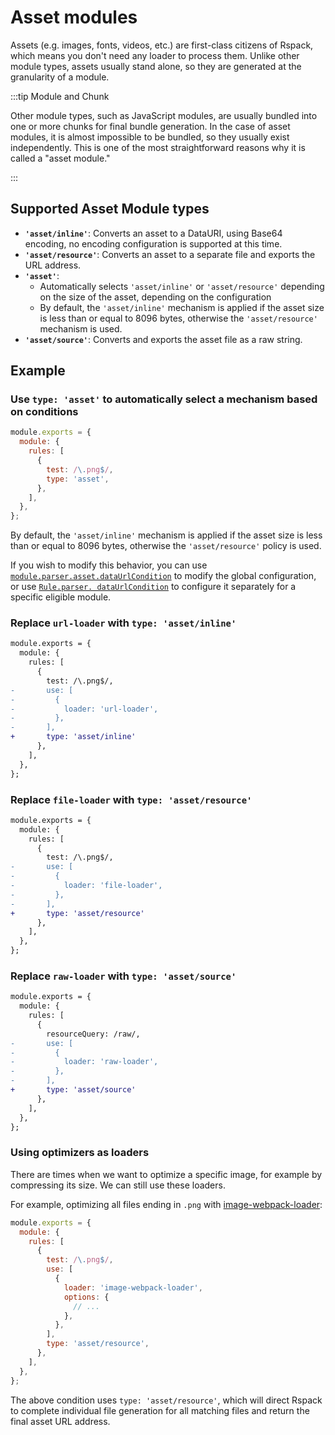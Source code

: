 # Asset modules

Assets (e.g. images, fonts, videos, etc.) are first-class citizens of Rspack, which means you don't need any loader to process them.
Unlike other module types, assets usually stand alone, so they are generated at the granularity of a module.

:::tip Module and Chunk

Other module types, such as JavaScript modules, are usually bundled into one or more chunks for final bundle generation. In the case of asset modules, it is almost impossible to be bundled, so they usually exist independently. This is one of the most straightforward reasons why it is called a "asset module."

:::

## Supported Asset Module types

- **`'asset/inline'`**: Converts an asset to a DataURI, using Base64 encoding, no encoding configuration is supported at this time.
- **`'asset/resource'`**: Converts an asset to a separate file and exports the URL address.
- **`'asset'`**:
  - Automatically selects `'asset/inline'` or `'asset/resource'` depending on the size of the asset, depending on the configuration
  - By default, the `'asset/inline'` mechanism is applied if the asset size is less than or equal to 8096 bytes, otherwise the `'asset/resource'` mechanism is used.
- **`'asset/source'`**: Converts and exports the asset file as a raw string.

## Example

### Use `type: 'asset'` to automatically select a mechanism based on conditions

```js title="rspack.config.js"
module.exports = {
  module: {
    rules: [
      {
        test: /\.png$/,
        type: 'asset',
      },
    ],
  },
};
```

By default, the `'asset/inline'` mechanism is applied if the asset size is less than or equal to 8096 bytes, otherwise the `'asset/resource'` policy is used.

If you wish to modify this behavior, you can use [`module.parser.asset.dataUrlCondition`](/config/module#moduleparserasset) to modify the global configuration, or use [`Rule.parser. dataUrlCondition`](/config/module#ruleparserdataurlcondition) to configure it separately for a specific eligible module.

### Replace `url-loader` with `type: 'asset/inline'`

```diff title="rspack.config.js"
module.exports = {
  module: {
    rules: [
      {
        test: /\.png$/,
-       use: [
-         {
-           loader: 'url-loader',
-         },
-       ],
+       type: 'asset/inline'
      },
    ],
  },
};
```

### Replace `file-loader` with `type: 'asset/resource'`

```diff title="rspack.config.js"
module.exports = {
  module: {
    rules: [
      {
        test: /\.png$/,
-       use: [
-         {
-           loader: 'file-loader',
-         },
-       ],
+       type: 'asset/resource'
      },
    ],
  },
};
```

### Replace `raw-loader` with `type: 'asset/source'`

```diff title="rspack.config.js"
module.exports = {
  module: {
    rules: [
      {
        resourceQuery: /raw/,
-       use: [
-         {
-           loader: 'raw-loader',
-         },
-       ],
+       type: 'asset/source'
      },
    ],
  },
};
```

### Using optimizers as loaders

There are times when we want to optimize a specific image, for example by compressing its size. We can still use these loaders.

For example, optimizing all files ending in `.png` with [image-webpack-loader](https://github.com/tcoopman/image-webpack-loader):

```js title="rspack.config.js"
module.exports = {
  module: {
    rules: [
      {
        test: /\.png$/,
        use: [
          {
            loader: 'image-webpack-loader',
            options: {
              // ...
            },
          },
        ],
        type: 'asset/resource',
      },
    ],
  },
};
```

The above condition uses `type: 'asset/resource'`, which will direct Rspack to complete individual file generation for all matching files and return the final asset URL address.
